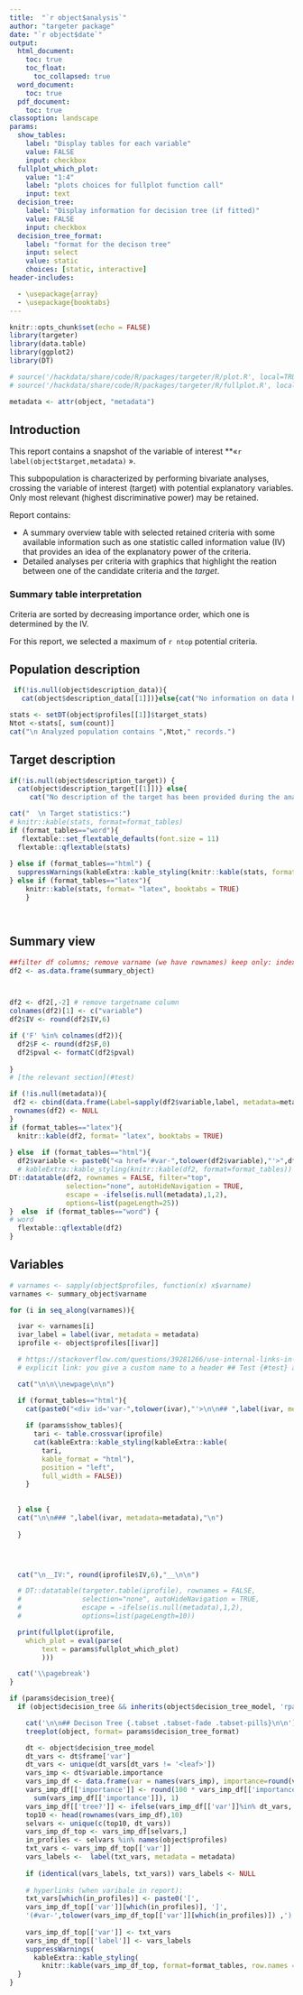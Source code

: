 ```yaml
---
title:  "`r object$analysis`"
author: "targeter package"
date: "`r object$date`"
output:
  html_document:
    toc: true
    toc_float:
      toc_collapsed: true
  word_document:
    toc: true
  pdf_document:
    toc: true
classoption: landscape
params:
  show_tables: 
    label: "Display tables for each variable"
    value: FALSE
    input: checkbox
  fullplot_which_plot:
    value: "1:4"
    label: "plots choices for fullplot function call"
    input: text
  decision_tree:
    label: "Display information for decision tree (if fitted)"
    value: FALSE
    input: checkbox
  decision_tree_format:
    label: "format for the decison tree"
    input: select
    value: static
    choices: [static, interactive]
header-includes:

  - \usepackage{array}
  - \usepackage{booktabs}
---
```




```r
knitr::opts_chunk$set(echo = FALSE)
library(targeter)
library(data.table)
library(ggplot2)
library(DT)

# source('/hackdata/share/code/R/packages/targeter/R/plot.R', local=TRUE)
# source('/hackdata/share/code/R/packages/targeter/R/fullplot.R', local=TRUE)

```



```r
metadata <- attr(object, "metadata")
```

\newpage

## Introduction

This report contains a snapshot of the variable of interest **«`r label(object$target,metadata)` ». 

This subpopulation is characterized by  performing bivariate analyses, crossing the variable of interest (target) with  potential explanatory variables. Only most relevant (highest discriminative power) may be retained.

Report contains:

*   A summary overview table with selected retained criteria with some available information such as one statistic called information value (IV) that provides an idea of the explanatory power of the criteria.
*   Detailed analyses per criteria with graphics that highlight the reation between one of the candidate criteria and the _target_.


### Summary table interpretation

Criteria are sorted by decreasing importance order, which one is determined by the IV. 

For this report, we selected a maximum of  `r ntop` potential criteria.



\newpage

## Population description

```r
 if(!is.null(object$description_data)){
   cat(object$description_data[[1]])}else{cat("No information on data have been provided during the analysis.")}

stats <- setDT(object$profiles[[1]]$target_stats)
Ntot <-stats[, sum(count)]
cat("\n Analyzed population contains ",Ntot," records.")
```

## Target description


```r


if(!is.null(object$description_target)) {
  cat(object$description_target[[1]])} else{
     cat("No description of the target has been provided during the analysis.")}

cat("  \n Target statistics:")
# knitr::kable(stats, format=format_tables)
if (format_tables=="word"){
   flextable::set_flextable_defaults(font.size = 11)
  flextable::qflextable(stats)
  
} else if (format_tables=="html") {
  suppressWarnings(kableExtra::kable_styling(knitr::kable(stats, format=format_tables)))
} else if (format_tables=="latex"){
    knitr::kable(stats, format= "latex", booktabs = TRUE)
    }




```

\newpage

## Summary view


```r
##filter df columns; remove varname (we have rownames) keep only: index.max.index, index.max.level, index.max.count,
df2 <- as.data.frame(summary_object)



df2 <- df2[,-2] # remove targetname column
colnames(df2)[1] <- c("variable")
df2$IV <- round(df2$IV,6)

if ('F' %in% colnames(df2)){
  df2$F <- round(df2$F,0)
  df2$pval <- formatC(df2$pval)
  
}
# [the relevant section](#test)

if (!is.null(metadata)){
 df2 <- cbind(data.frame(Label=sapply(df2$variable,label, metadata=metadata),stringsAsFactors = FALSE),df2)
 rownames(df2) <- NULL
}
if (format_tables=="latex"){
  knitr::kable(df2, format= "latex", booktabs = TRUE)
  
} else  if (format_tables=="html"){
  df2$variable <- paste0("<a href='#var-",tolower(df2$variable),"'>",df2$variable,"</a>")
  # kableExtra::kable_styling(knitr::kable(df2, format=format_tables))
DT::datatable(df2, rownames = FALSE, filter="top", 
              selection="none", autoHideNavigation = TRUE, 
              escape = -ifelse(is.null(metadata),1,2),
              options=list(pageLength=25))
}  else  if (format_tables=="word") {
# word 
  flextable::qflextable(df2)
}

```



\newpage


## Variables


```r
# varnames <- sapply(object$profiles, function(x) x$varname)
varnames <- summary_object$varname

for (i in seq_along(varnames)){

  ivar <- varnames[i]
  ivar_label = label(ivar, metadata = metadata)
  iprofile <- object$profiles[[ivar]]

  # https://stackoverflow.com/questions/39281266/use-internal-links-in-rmarkdown-html-output
  # explicit link: you give a custom name to a header ## Test {#test} and later refer to it with a link syntax: see [the relevant section](#test).

  cat("\n\n\\newpage\n\n")

  if (format_tables=="html"){
    cat(paste0("<div id='var-",tolower(ivar),"'>\n\n## ",label(ivar, metadata=metadata), ifelse(ivar_label!=ivar, paste0(" (",ivar,")"),""),"\n</div>"))
    
    if (params$show_tables){
      tari <- table.crossvar(iprofile)
      cat(kableExtra::kable_styling(kableExtra::kable(
        tari,
        kable_format = "html"),
        position = "left",
        full_width = FALSE))
    }
    
    
  } else {
  cat("\n\n### ",label(ivar, metadata=metadata),"\n")
    
  }




  cat("\n__IV:", round(iprofile$IV,6),"__\n\n")

  # DT::datatable(targeter.table(iprofile), rownames = FALSE,  
  #               selection="none", autoHideNavigation = TRUE, 
  #               escape = -ifelse(is.null(metadata),1,2),
  #               options=list(pageLength=10))

  print(fullplot(iprofile, 
    which_plot = eval(parse(
        text = params$fullplot_which_plot)
        )))

  cat('\\pagebreak')
}
```



```r
if (params$decision_tree){
  if (object$decision_tree && inherits(object$decision_tree_model, 'rpart')){

    cat('\n\n## Decison Tree {.tabset .tabset-fade .tabset-pills}\n\n')
    treeplot(object, format= params$decision_tree_format)

    dt <- object$decision_tree_model
    dt_vars <- dt$frame['var']
    dt_vars <- unique(dt_vars[dt_vars != '<leaf>'])
    vars_imp <- dt$variable.importance
    vars_imp_df <- data.frame(var = names(vars_imp), importance=round(vars_imp))
    vars_imp_df[['importance']] <- round(100 * vars_imp_df[['importance']] /
      sum(vars_imp_df[['importance']]), 1)
    vars_imp_df[['tree?']] <- ifelse(vars_imp_df[['var']]%in% dt_vars, '*','')
    top10 <- head(rownames(vars_imp_df),10)
    selvars <- unique(c(top10, dt_vars)) 
    vars_imp_df_top <- vars_imp_df[selvars,]
    in_profiles <- selvars %in% names(object$profiles)
    txt_vars <- vars_imp_df_top[['var']]
    vars_labels <-  label(txt_vars, metadata = metadata)
    
    if (identical(vars_labels, txt_vars)) vars_labels <- NULL
    
    # hyperlinks (when varibale in report):
    txt_vars[which(in_profiles)] <- paste0('[',
    vars_imp_df_top[['var']][which(in_profiles)], ']',
    '(#var-',tolower(vars_imp_df_top[['var']][which(in_profiles)]) ,')')
    
    vars_imp_df_top[['var']] <- txt_vars
    vars_imp_df_top[['label']] <- vars_labels
    suppressWarnings(
      kableExtra::kable_styling(
        knitr::kable(vars_imp_df_top, format=format_tables, row.names = FALSE)))
  }
}
```